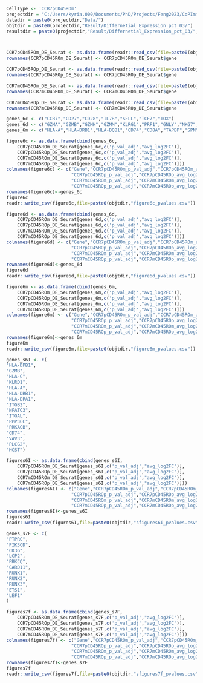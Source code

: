 
```r
CellType <- 'CCR7pCD45ROm'
projectdir = "C:/Users/kyria.000/Documents/PhD/Projects/Feng2023/CoPImmunoPD/"
datadir = paste0(projectdir,"Data/")
objtdir = paste0(projectdir,"Result/Differnetial_Expression_pct_03/")
resultdir = paste0(projectdir,"Result/Differnetial_Expression_pct_03/",CellType,"/")



CCR7pCD45ROm_DE_Seurat <- as.data.frame(readr::read_csv(file=paste0(objtdir,'CCR7pCD45ROm/CCR7pCD45ROmDEG_MinPct_0.3.csv')))
rownames(CCR7pCD45ROm_DE_Seurat) <- CCR7pCD45ROm_DE_Seurat$gene

CCR7pCD45ROp_DE_Seurat <- as.data.frame(readr::read_csv(file=paste0(objtdir,'CCR7pCD45ROp/CCR7pCD45ROpDEG_MinPct_0.3.csv')))
rownames(CCR7pCD45ROp_DE_Seurat) <- CCR7pCD45ROp_DE_Seurat$gene

CCR7mCD45ROm_DE_Seurat <- as.data.frame(readr::read_csv(file=paste0(objtdir,'CCR7mCD45ROm/CCR7mCD45ROmDEG_MinPct_0.3.csv')))
rownames(CCR7mCD45ROm_DE_Seurat) <- CCR7mCD45ROm_DE_Seurat$gene

CCR7mCD45ROp_DE_Seurat <- as.data.frame(readr::read_csv(file=paste0(objtdir,'CCR7mCD45ROp/CCR7mCD45ROpDEG_MinPct_0.3.csv')))
rownames(CCR7mCD45ROp_DE_Seurat) <- CCR7mCD45ROp_DE_Seurat$gene

genes_6c <- c("CCR7","CD27","CD28","IL7R","SELL","TCF7","TOX")
genes_6d <- c("GZMA","GZMB","GZMH","GZMM","KLRG1","PRF1","GNLY","NKG7","KLRD1")
genes_6m <- c("HLA-A","HLA-DRB1","HLA-DQB1","CD74","CD8A","TAPBP","SPN","CD2","ITGB2","ITGAL",'PPP3CC','LCP2')
```

```r
figure6c <- as.data.frame(cbind(genes_6c,
    CCR7pCD45ROm_DE_Seurat[genes_6c,c('p_val_adj',"avg_log2FC")],
    CCR7pCD45ROp_DE_Seurat[genes_6c,c('p_val_adj',"avg_log2FC")],
    CCR7mCD45ROm_DE_Seurat[genes_6c,c('p_val_adj',"avg_log2FC")],
    CCR7mCD45ROp_DE_Seurat[genes_6c,c('p_val_adj',"avg_log2FC")]))
colnames(figure6c) <- c("Gene","CCR7pCD45ROm_p_val_adj","CCR7pCD45ROm_avg_log2FC",
                        "CCR7pCD45ROp_p_val_adj","CCR7pCD45ROp_avg_log2FC",
                        "CCR7mCD45ROm_p_val_adj","CCR7mCD45ROm_avg_log2FC",
                        "CCR7mCD45ROp_p_val_adj","CCR7mCD45ROp_avg_log2FC")
rownames(figure6c)<-genes_6c
figure6c
readr::write_csv(figure6c,file=paste0(objtdir,"figure6c_pvalues.csv"))

```

```r
figure6d <- as.data.frame(cbind(genes_6d,
    CCR7pCD45ROm_DE_Seurat[genes_6d,c('p_val_adj',"avg_log2FC")],
    CCR7pCD45ROp_DE_Seurat[genes_6d,c('p_val_adj',"avg_log2FC")],
    CCR7mCD45ROm_DE_Seurat[genes_6d,c('p_val_adj',"avg_log2FC")],
    CCR7mCD45ROp_DE_Seurat[genes_6d,c('p_val_adj',"avg_log2FC")]))
colnames(figure6d) <- c("Gene","CCR7pCD45ROm_p_val_adj","CCR7pCD45ROm_avg_log2FC",
                        "CCR7pCD45ROp_p_val_adj","CCR7pCD45ROp_avg_log2FC",
                        "CCR7mCD45ROm_p_val_adj","CCR7mCD45ROm_avg_log2FC",
                        "CCR7mCD45ROp_p_val_adj","CCR7mCD45ROp_avg_log2FC")
rownames(figure6d)<-genes_6d
figure6d
readr::write_csv(figure6d,file=paste0(objtdir,"figure6d_pvalues.csv"))

```



```r
figure6m <- as.data.frame(cbind(genes_6m,
    CCR7pCD45ROm_DE_Seurat[genes_6m,c('p_val_adj',"avg_log2FC")],
    CCR7pCD45ROp_DE_Seurat[genes_6m,c('p_val_adj',"avg_log2FC")],
    CCR7mCD45ROm_DE_Seurat[genes_6m,c('p_val_adj',"avg_log2FC")],
    CCR7mCD45ROp_DE_Seurat[genes_6m,c('p_val_adj',"avg_log2FC")]))
colnames(figure6m) <- c("Gene","CCR7pCD45ROm_p_val_adj","CCR7pCD45ROm_avg_log2FC",
                        "CCR7pCD45ROp_p_val_adj","CCR7pCD45ROp_avg_log2FC",
                        "CCR7mCD45ROm_p_val_adj","CCR7mCD45ROm_avg_log2FC",
                        "CCR7mCD45ROp_p_val_adj","CCR7mCD45ROp_avg_log2FC")
rownames(figure6m)<-genes_6m
figure6m
readr::write_csv(figure6m,file=paste0(objtdir,"figure6m_pvalues.csv"))
```


```r
genes_s6I <- c(
"HLA-DPB1",
"GZMB",
"HLA-C",
"KLRD1",
"HLA-A",
"HLA-DRB1",
"HLA-DPA1",
"ITGB2",
"NFATC3",
"ITGAL",
"PPP3CC",
"PRKACB",
"CD74",
"VAV3",
"PLCG2",
"HCST")

figures6I <- as.data.frame(cbind(genes_s6I,
    CCR7pCD45ROm_DE_Seurat[genes_s6I,c('p_val_adj',"avg_log2FC")],
    CCR7pCD45ROp_DE_Seurat[genes_s6I,c('p_val_adj',"avg_log2FC")],
    CCR7mCD45ROm_DE_Seurat[genes_s6I,c('p_val_adj',"avg_log2FC")],
    CCR7mCD45ROp_DE_Seurat[genes_s6I,c('p_val_adj',"avg_log2FC")]))
colnames(figures6I) <- c("Gene","CCR7pCD45ROm_p_val_adj","CCR7pCD45ROm_avg_log2FC",
                        "CCR7pCD45ROp_p_val_adj","CCR7pCD45ROp_avg_log2FC",
                        "CCR7mCD45ROm_p_val_adj","CCR7mCD45ROm_avg_log2FC",
                        "CCR7mCD45ROp_p_val_adj","CCR7mCD45ROp_avg_log2FC")
rownames(figures6I)<-genes_s6I
figures6I
readr::write_csv(figures6I,file=paste0(objtdir,"sfigures6I_pvalues.csv"))

```







```r
genes_s7F <- c(
"PTPRC",
"PIK3CD",
"CD3G",
"LCP2",
"PRKCQ",
"CARD11",
"RUNX1",
"RUNX2",
"RUNX3",
"ETS1",
"LEF1"
)

figures7f <- as.data.frame(cbind(genes_s7F,
    CCR7pCD45ROm_DE_Seurat[genes_s7F,c('p_val_adj',"avg_log2FC")],
    CCR7pCD45ROp_DE_Seurat[genes_s7F,c('p_val_adj',"avg_log2FC")],
    CCR7mCD45ROm_DE_Seurat[genes_s7F,c('p_val_adj',"avg_log2FC")],
    CCR7mCD45ROp_DE_Seurat[genes_s7F,c('p_val_adj',"avg_log2FC")]))
colnames(figures7f) <- c("Gene","CCR7pCD45ROm_p_val_adj","CCR7pCD45ROm_avg_log2FC",
                        "CCR7pCD45ROp_p_val_adj","CCR7pCD45ROp_avg_log2FC",
                        "CCR7mCD45ROm_p_val_adj","CCR7mCD45ROm_avg_log2FC",
                        "CCR7mCD45ROp_p_val_adj","CCR7mCD45ROp_avg_log2FC")
rownames(figures7f)<-genes_s7F
figures7f
readr::write_csv(figures7f,file=paste0(objtdir,"sfigures7f_pvalues.csv"))

```